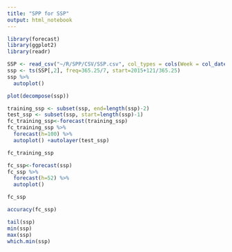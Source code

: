 ```yaml
---
title: "SPP for SSP"
output: html_notebook
---
```


```r
library(forecast)
library(ggplot2)
library(readr)
```

```r
SSP <- read_csv("~/R/SPP/CSV/SSP.csv", col_types = cols(Week = col_date(format = "%Y-%m-%d")))
ssp <- ts(SSP[,2], freq=365.25/7, start=2015+121/365.25)
ssp %>%
  autoplot()
```

```r
plot(decompose(ssp))
```

```r
training_ssp <- subset(ssp, end=length(ssp)-2)
test_ssp <- subset(ssp, start=length(ssp)-1)
fc_training_ssp<-forecast(training_ssp)
fc_training_ssp %>%
  forecast(h=100) %>%
  autoplot() +autolayer(test_ssp)
```

```r
fc_training_ssp
```

```r
fc_ssp<-forecast(ssp)
fc_ssp %>%
  forecast(h=52) %>%
  autoplot()
```

```r
fc_ssp
```

```r
accuracy(fc_ssp)
```

```r
tail(ssp)
min(ssp)
max(ssp)
which.min(ssp)
```